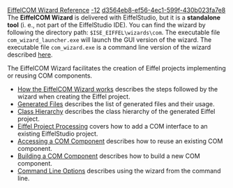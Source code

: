 [[Property:title|EiffelCOM Wizard Reference]]
[[Property:weight|-12]]
[[Property:uuid|d3564eb8-ef56-4ec1-599f-430b023fa7e8]]
The '''EiffelCOM Wizard''' is delivered with EiffelStudio, but it is a '''standalone tool''' (i. e., not part of the EiffelStudio IDE). You can find the wizard by following the directory path: <code lang="text">$ISE_EIFFEL\wizards\com</code>. The executable file <code lang="text">com_wizard_launcher.exe</code> will launch the GUI version of the wizard. The executable file <code lang="text">com_wizard.exe</code> is a command line version of the wizard described [[Wizards: Command Line Options|here]].

The EiffelCOM Wizard facilitates the creation of Eiffel projects implementing or reusing COM components. 

*  [[How the EiffelCOM Wizard works|How the EiffelCOM Wizard works]]  describes the steps followed by the wizard when creating the Eiffel project. 
*  [[Generated Files|Generated Files]]  describes the list of generated files and their usage. 
*  [[Class Hierarchy|Class Hierarchy]]  describes the class hierarchy of the generated Eiffel project. 
*  [[Eiffel Project Processing|Eiffel Project Processing]]  covers how to add a COM interface to an existing EiffelStudio project. 
*  [[Reusing a COM Component|Accessing a COM Component]]  describes how to reuse an existing COM component. 
*  [[Building a COM Component|Building a COM Component]]  describes how to build a new COM component. 
*  [[Wizards: Command Line Options|Command Line Options]]  describes using the wizard from the command line. 

{{seealso|<br/>
[[EiffelCOM Wizard Introduction|Introduction]]  <br/>
[[EiffelCOM Wizard Guided Tour|Guided Tour]]  }}



